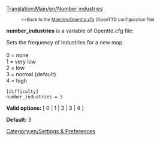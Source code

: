 [[Translation:Main/en/Number industries]]
:<small><<Back to the [[Main/en/Openttd.cfg]] (OpenTTD configuration file)</small>

{{en/Historic|Now the [[Main/en/Industry density|industry_density]] variable is used instead.}}
{{en/Expand|From and till which versions this setting was used.}}

'''number_industries''' is a variable of Openttd.cfg file:

Sets the frequency of industries for a new map.<br><br>
0 = none<br>
1 = very low<br>
2 = low<br>
3 = normal {default}<br>
4 = high<br>
<pre>
[difficulty]
number_industries = 3
</pre>

'''Valid options:''' [ 0 | 1 | 2 | 3 | 4 ]

'''Default:''' 3


[[Category:en/Settings & Preferences]]